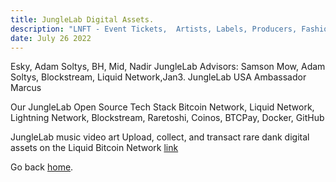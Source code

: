 ```yaml
---
title: JungleLab Digital Assets.
description: "LNFT - Event Tickets,  Artists, Labels, Producers, Fashion Brands. & Curated Content."
date: July 26 2022
---
```


Esky, Adam Soltys, BH, Mid, Nadir
JungleLab Advisors: Samson Mow, Adam Soltys, Blockstream, Liquid Network,Jan3.
JungleLab USA Ambassador Marcus

Our JungleLab Open Source Tech Stack
Bitcoin Network, Liquid Network, Lightning Network, Blockstream, Raretoshi, Coinos, BTCPay, Docker, GitHub

JungleLab music video art
Upload, collect, and transact rare dank digital assets on the Liquid Bitcoin Network [link](https://junglelab.io)


Go back [home](/).

